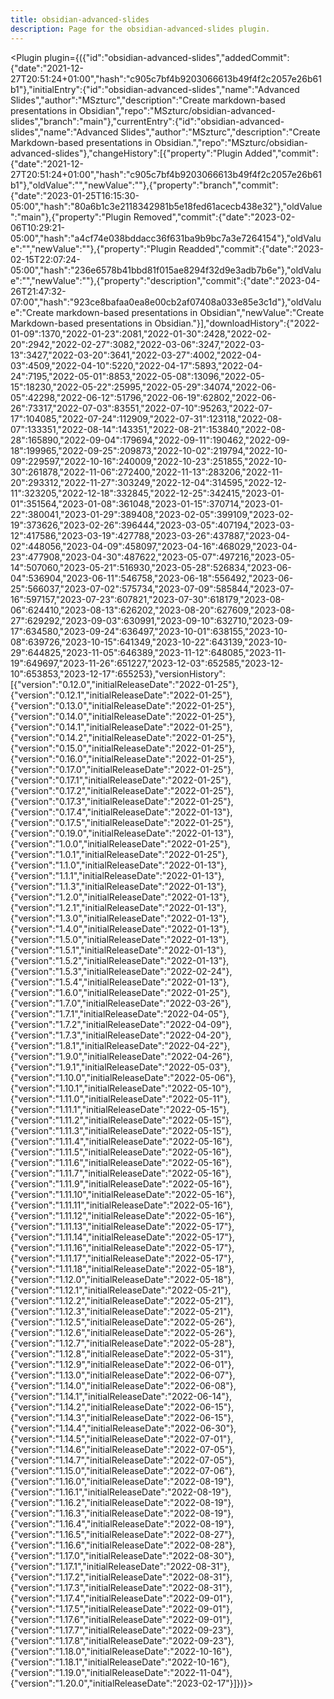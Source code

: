 ---
title: obsidian-advanced-slides
description: Page for the obsidian-advanced-slides plugin.
---


<Plugin plugin={({"id":"obsidian-advanced-slides","addedCommit":{"date":"2021-12-27T20:51:24+01:00","hash":"c905c7bf4b9203066613b49f4f2c2057e26b61b1"},"initialEntry":{"id":"obsidian-advanced-slides","name":"Advanced Slides","author":"MSzturc","description":"Create markdown-based presentations in Obsidian","repo":"MSzturc/obsidian-advanced-slides","branch":"main"},"currentEntry":{"id":"obsidian-advanced-slides","name":"Advanced Slides","author":"MSzturc","description":"Create Markdown-based presentations in Obsidian.","repo":"MSzturc/obsidian-advanced-slides"},"changeHistory":[{"property":"Plugin Added","commit":{"date":"2021-12-27T20:51:24+01:00","hash":"c905c7bf4b9203066613b49f4f2c2057e26b61b1"},"oldValue":"","newValue":""},{"property":"branch","commit":{"date":"2023-01-25T16:15:30-05:00","hash":"80a6b1c3e2118342981b5e18fed61acecb438e32"},"oldValue":"main"},{"property":"Plugin Removed","commit":{"date":"2023-02-06T10:29:21-05:00","hash":"a4cf74e038bddacc36f631ba9b9bc7a3e7264154"},"oldValue":"","newValue":""},{"property":"Plugin Readded","commit":{"date":"2023-02-15T22:07:24-05:00","hash":"236e6578b41bbd81f015ae8294f32d9e3adb7b6e"},"oldValue":"","newValue":""},{"property":"description","commit":{"date":"2023-04-26T21:47:32-07:00","hash":"923ce8bafaa0ea8e00cb2af07408a033e85e3c1d"},"oldValue":"Create markdown-based presentations in Obsidian","newValue":"Create Markdown-based presentations in Obsidian."}],"downloadHistory":{"2022-01-09":1370,"2022-01-23":2081,"2022-01-30":2428,"2022-02-20":2942,"2022-02-27":3082,"2022-03-06":3247,"2022-03-13":3427,"2022-03-20":3641,"2022-03-27":4002,"2022-04-03":4509,"2022-04-10":5220,"2022-04-17":5893,"2022-04-24":7195,"2022-05-01":8853,"2022-05-08":13096,"2022-05-15":18230,"2022-05-22":25995,"2022-05-29":34074,"2022-06-05":42298,"2022-06-12":51796,"2022-06-19":62802,"2022-06-26":73317,"2022-07-03":83551,"2022-07-10":95263,"2022-07-17":104085,"2022-07-24":112909,"2022-07-31":123118,"2022-08-07":133351,"2022-08-14":143351,"2022-08-21":153840,"2022-08-28":165890,"2022-09-04":179694,"2022-09-11":190462,"2022-09-18":199965,"2022-09-25":209873,"2022-10-02":219794,"2022-10-09":229597,"2022-10-16":240009,"2022-10-23":251855,"2022-10-30":261878,"2022-11-06":272400,"2022-11-13":283206,"2022-11-20":293312,"2022-11-27":303249,"2022-12-04":314595,"2022-12-11":323205,"2022-12-18":332845,"2022-12-25":342415,"2023-01-01":351564,"2023-01-08":361048,"2023-01-15":370714,"2023-01-22":380041,"2023-01-29":389408,"2023-02-05":399109,"2023-02-19":373626,"2023-02-26":396444,"2023-03-05":407194,"2023-03-12":417586,"2023-03-19":427788,"2023-03-26":437887,"2023-04-02":448056,"2023-04-09":458097,"2023-04-16":468029,"2023-04-23":477908,"2023-04-30":487622,"2023-05-07":497216,"2023-05-14":507060,"2023-05-21":516930,"2023-05-28":526834,"2023-06-04":536904,"2023-06-11":546758,"2023-06-18":556492,"2023-06-25":566037,"2023-07-02":575734,"2023-07-09":585844,"2023-07-16":597157,"2023-07-23":607821,"2023-07-30":618179,"2023-08-06":624410,"2023-08-13":626202,"2023-08-20":627609,"2023-08-27":629292,"2023-09-03":630991,"2023-09-10":632710,"2023-09-17":634580,"2023-09-24":636497,"2023-10-01":638155,"2023-10-08":639726,"2023-10-15":641349,"2023-10-22":643139,"2023-10-29":644825,"2023-11-05":646389,"2023-11-12":648085,"2023-11-19":649697,"2023-11-26":651227,"2023-12-03":652585,"2023-12-10":653853,"2023-12-17":655253},"versionHistory":[{"version":"0.12.0","initialReleaseDate":"2022-01-25"},{"version":"0.12.1","initialReleaseDate":"2022-01-25"},{"version":"0.13.0","initialReleaseDate":"2022-01-25"},{"version":"0.14.0","initialReleaseDate":"2022-01-25"},{"version":"0.14.1","initialReleaseDate":"2022-01-25"},{"version":"0.14.2","initialReleaseDate":"2022-01-25"},{"version":"0.15.0","initialReleaseDate":"2022-01-25"},{"version":"0.16.0","initialReleaseDate":"2022-01-25"},{"version":"0.17.0","initialReleaseDate":"2022-01-25"},{"version":"0.17.1","initialReleaseDate":"2022-01-25"},{"version":"0.17.2","initialReleaseDate":"2022-01-25"},{"version":"0.17.3","initialReleaseDate":"2022-01-25"},{"version":"0.17.4","initialReleaseDate":"2022-01-13"},{"version":"0.17.5","initialReleaseDate":"2022-01-25"},{"version":"0.19.0","initialReleaseDate":"2022-01-13"},{"version":"1.0.0","initialReleaseDate":"2022-01-25"},{"version":"1.0.1","initialReleaseDate":"2022-01-25"},{"version":"1.1.0","initialReleaseDate":"2022-01-13"},{"version":"1.1.1","initialReleaseDate":"2022-01-13"},{"version":"1.1.3","initialReleaseDate":"2022-01-13"},{"version":"1.2.0","initialReleaseDate":"2022-01-13"},{"version":"1.2.1","initialReleaseDate":"2022-01-13"},{"version":"1.3.0","initialReleaseDate":"2022-01-13"},{"version":"1.4.0","initialReleaseDate":"2022-01-13"},{"version":"1.5.0","initialReleaseDate":"2022-01-13"},{"version":"1.5.1","initialReleaseDate":"2022-01-13"},{"version":"1.5.2","initialReleaseDate":"2022-01-13"},{"version":"1.5.3","initialReleaseDate":"2022-02-24"},{"version":"1.5.4","initialReleaseDate":"2022-01-13"},{"version":"1.6.0","initialReleaseDate":"2022-01-25"},{"version":"1.7.0","initialReleaseDate":"2022-03-26"},{"version":"1.7.1","initialReleaseDate":"2022-04-05"},{"version":"1.7.2","initialReleaseDate":"2022-04-09"},{"version":"1.7.3","initialReleaseDate":"2022-04-20"},{"version":"1.8.1","initialReleaseDate":"2022-04-22"},{"version":"1.9.0","initialReleaseDate":"2022-04-26"},{"version":"1.9.1","initialReleaseDate":"2022-05-03"},{"version":"1.10.0","initialReleaseDate":"2022-05-06"},{"version":"1.10.1","initialReleaseDate":"2022-05-10"},{"version":"1.11.0","initialReleaseDate":"2022-05-11"},{"version":"1.11.1","initialReleaseDate":"2022-05-15"},{"version":"1.11.2","initialReleaseDate":"2022-05-15"},{"version":"1.11.3","initialReleaseDate":"2022-05-15"},{"version":"1.11.4","initialReleaseDate":"2022-05-16"},{"version":"1.11.5","initialReleaseDate":"2022-05-16"},{"version":"1.11.6","initialReleaseDate":"2022-05-16"},{"version":"1.11.7","initialReleaseDate":"2022-05-16"},{"version":"1.11.9","initialReleaseDate":"2022-05-16"},{"version":"1.11.10","initialReleaseDate":"2022-05-16"},{"version":"1.11.11","initialReleaseDate":"2022-05-16"},{"version":"1.11.12","initialReleaseDate":"2022-05-16"},{"version":"1.11.13","initialReleaseDate":"2022-05-17"},{"version":"1.11.14","initialReleaseDate":"2022-05-17"},{"version":"1.11.16","initialReleaseDate":"2022-05-17"},{"version":"1.11.17","initialReleaseDate":"2022-05-17"},{"version":"1.11.18","initialReleaseDate":"2022-05-18"},{"version":"1.12.0","initialReleaseDate":"2022-05-18"},{"version":"1.12.1","initialReleaseDate":"2022-05-21"},{"version":"1.12.2","initialReleaseDate":"2022-05-21"},{"version":"1.12.3","initialReleaseDate":"2022-05-21"},{"version":"1.12.5","initialReleaseDate":"2022-05-26"},{"version":"1.12.6","initialReleaseDate":"2022-05-26"},{"version":"1.12.7","initialReleaseDate":"2022-05-28"},{"version":"1.12.8","initialReleaseDate":"2022-05-31"},{"version":"1.12.9","initialReleaseDate":"2022-06-01"},{"version":"1.13.0","initialReleaseDate":"2022-06-07"},{"version":"1.14.0","initialReleaseDate":"2022-06-08"},{"version":"1.14.1","initialReleaseDate":"2022-06-14"},{"version":"1.14.2","initialReleaseDate":"2022-06-15"},{"version":"1.14.3","initialReleaseDate":"2022-06-15"},{"version":"1.14.4","initialReleaseDate":"2022-06-30"},{"version":"1.14.5","initialReleaseDate":"2022-07-01"},{"version":"1.14.6","initialReleaseDate":"2022-07-05"},{"version":"1.14.7","initialReleaseDate":"2022-07-05"},{"version":"1.15.0","initialReleaseDate":"2022-07-06"},{"version":"1.16.0","initialReleaseDate":"2022-08-19"},{"version":"1.16.1","initialReleaseDate":"2022-08-19"},{"version":"1.16.2","initialReleaseDate":"2022-08-19"},{"version":"1.16.3","initialReleaseDate":"2022-08-19"},{"version":"1.16.4","initialReleaseDate":"2022-08-19"},{"version":"1.16.5","initialReleaseDate":"2022-08-27"},{"version":"1.16.6","initialReleaseDate":"2022-08-28"},{"version":"1.17.0","initialReleaseDate":"2022-08-30"},{"version":"1.17.1","initialReleaseDate":"2022-08-31"},{"version":"1.17.2","initialReleaseDate":"2022-08-31"},{"version":"1.17.3","initialReleaseDate":"2022-08-31"},{"version":"1.17.4","initialReleaseDate":"2022-09-01"},{"version":"1.17.5","initialReleaseDate":"2022-09-01"},{"version":"1.17.6","initialReleaseDate":"2022-09-01"},{"version":"1.17.7","initialReleaseDate":"2022-09-23"},{"version":"1.17.8","initialReleaseDate":"2022-09-23"},{"version":"1.18.0","initialReleaseDate":"2022-10-16"},{"version":"1.18.1","initialReleaseDate":"2022-10-16"},{"version":"1.19.0","initialReleaseDate":"2022-11-04"},{"version":"1.20.0","initialReleaseDate":"2023-02-17"}]})}></Plugin>